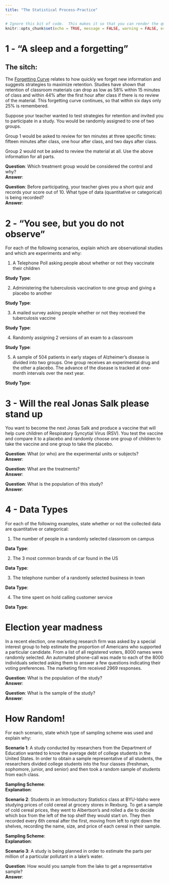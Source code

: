 ```yaml
---
title: "The Statistical Process-Practice"
---
```

```r
# Ignore this bit of code.  This makes it so that you can render the qmd file even when there are errors in your code.
knitr::opts_chunk$set(echo = TRUE, message = FALSE, warning = FALSE, error = TRUE)
```



# 1 - "A sleep and a forgetting"

## The sitch:

The [Forgetting Curve](https://youtu.be/UpAq9EZpL5A?si=Y_wNRFDpaM1WsZKW) relates to how quickly we forget new information and suggests strategies to maximize retention.  Studies have shown that retention of classroom materials can drop as low as 58% within 15 minutes of class and within 44% after the first hour after class if there is no review of the material. This forgetting curve continues, so that within six days only 25% is remembered. 

Suppose your teacher wanted to test strategies for retention and invited you to participate in a study.  You would be randomly assigned to one of two groups.

Group 1 would be asked to review for ten minutes at three specific times: fifteen minutes after class, one hour after class, and two days after class.

Group 2 would not be asked to review the material at all.
Use the above information for all parts.

__Question__:  Which treatment group would be considered the control and why?  
__Answer__:

__Question__:  Before participating, your teacher gives you a short quiz and records your score out of 10.  What type of data (quantitative or categorical) is being recorded?  
__Answer__:

# 2 - "You see, but you do not observe"

For each of the following scenarios, explain which are observational studies and which are experiments and why:

1. A Telephone Poll asking people about whether or not they vaccinate their children

__Study Type__:

2. Administering the tuberculosis vaccination to one group and giving a placebo to another

__Study Type__:


3. A mailed survey asking people whether or not they received the tuberculosis vaccine

__Study Type__:

4. Randomly assigning 2 versions of an exam to a classroom

__Study Type__:

5. A sample of 504 patients in early stages of Alzheimer's disease is divided into two groups.  One group receives an experimental drug and the other a placebo.  The advance of the disease is tracked at one-month intervals over the next year.

__Study Type__:

# 3 - Will the real Jonas Salk please stand up

You want to become the next Jonas Salk and produce a vaccine that will help cure children of Respiratory Syncytial Virus (RSV).  You test the vaccine and compare it to a placebo and randomly choose one group of children to take the vaccine and one group to take the placebo.  

__Question__: What (or who) are the experimental units or subjects?  
__Answer__:  


__Question__: What are the treatments?  
__Answer__:  


__Question__: What is the population of this study?  
__Answer__:  


# 4 - Data Types

For each of the following examples, state whether or not the collected data are quantitative or categorical:

1. The number of people in a randomly selected classroom on campus

__Data Type__:  

2. The 3 most common brands of car found in the US

__Data Type__:  

3. The telephone number of a randomly selected business in town

__Data Type__:  

4. The time spent on hold calling customer service

__Data Type__:  


# Election year madness

In a recent election, one marketing research firm was asked by a special interest group to help estimate the proportion of Americans who supported a particular candidate.  From a list of all registered voters, 8000 names were randomly selected. An automated phone-call was made to each of the 8000 individuals selected asking them to answer a few questions indicating their voting preferences. The marketing firm received 2969 responses. 

__Question__:  What is the population of the study?  
__Answer__:  

__Question__:  What is the sample of the study?  
__Answer__:  


# How Random!

For each scenario, state which type of sampling scheme was used and explain why:

__Scenario 1__:  A study conducted by researchers from the Department of Education wanted to know the average debt of college students in the United States. In order to obtain a sample representative of all students, the researchers divided college students into the four classes (freshman, sophomore, junior, and senior) and then took a random sample of students from each class. 

__Sampling Scheme__:  
__Explanation__:  


__Scenario 2__: Students in an Introductory Statistics class at BYU-Idaho were studying prices of cold cereal at grocery stores in Rexburg. To get a sample of cold cereal prices, they went to Albertson's and rolled a die to decide which box from the left of the top shelf they would start on. They then recorded every 6th cereal after the first, moving from left to right down the shelves, recording the name, size, and price of each cereal in their sample. 

__Sampling Scheme__:  
__Explanation__:  


__Scenario 3__: A study is being planned in order to estimate the parts per million of a particular pollutant in a lake's water. 

__Question__:  How would you sample from the lake to get a representative sample?  
__Answer__:  

